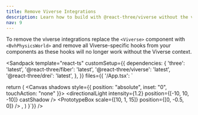 ```yaml
---
title: Remove Viverse Integrations
description: Learn how to build with @react-three/viverse without the viverse integrations.
nav: 9
---
```


To remove the viverse integrations replace the `<Viverse>` component with `<BvhPhysicsWorld>` and remove all Viverse-specific hooks from your components as these hooks will no longer work without the Viverse context.

<Sandpack
  template="react-ts"
  customSetup={{
    dependencies: {
      'three': 'latest',
      '@react-three/fiber': 'latest',
      '@react-three/viverse': 'latest',
      '@react-three/drei': 'latest',
    },
  }}
  files={{
    '/App.tsx': `

  return (
    <Canvas shadows style={{ position: "absolute", inset: "0", touchAction: "none" }}>
      <BvhPhysicsWorld>
        <Sky />
        <directionalLight intensity={1.2} position={[-10, 10, -10]} castShadow />
        <ambientLight intensity={1} />
        <SimpleCharacter />
        <FixedBvhPhysicsBody>
          <PrototypeBox scale={[10, 1, 15]} position={[0, -0.5, 0]} />
        </FixedBvhPhysicsBody>
      </BvhPhysicsWorld>
    </Canvas>,
  )
}`}}
/>
